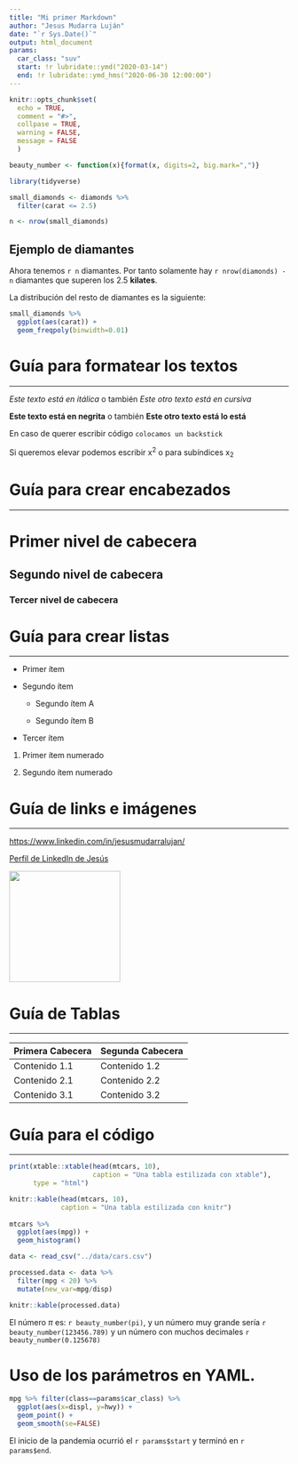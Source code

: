 ```yaml
---
title: "Mi primer Markdown"
author: "Jesus Mudarra Luján"
date: "`r Sys.Date()`"
output: html_document
params:
  car_class: "suv"
  start: !r lubridate::ymd("2020-03-14")
  end: !r lubridate::ymd_hms("2020-06-30 12:00:00")
---
```


```r
knitr::opts_chunk$set(
  echo = TRUE,
  comment = "#>",
  collpase = TRUE,
  warning = FALSE,
  message = FALSE
  )

beauty_number <- function(x){format(x, digits=2, big.mark=",")}

library(tidyverse)

small_diamonds <- diamonds %>% 
  filter(carat <= 2.5)

n <- nrow(small_diamonds)
```

## Ejemplo de diamantes

Ahora tenemos `r n` diamantes. Por tanto solamente hay  `r nrow(diamonds) - n` diamantes que superen los 2.5 **kilates**.

La distribución del resto de diamantes es la siguiente:

```r
small_diamonds %>%
  ggplot(aes(carat)) +
  geom_freqpoly(binwidth=0.01)
```

# Guía para formatear los textos

---

*Este texto está en itálica* o también _Este otro texto está en cursiva_

**Este texto está en negrita** o también __Este otro texto está lo está__

En caso de querer escribir código `colocamos un backstick`

Si queremos elevar podemos escribir x^2^ o para subíndices x~2~

# Guía para crear encabezados

---

# Primer nivel de cabecera

## Segundo nivel de cabecera

### Tercer nivel de cabecera

# Guía para crear listas

---

* Primer ítem

* Segundo ítem

  * Segundo ítem A
  
  * Segundo ítem B
  
* Tercer ítem

1. Primer ítem numerado

2. Segundo ítem numerado

# Guía de links e imágenes

---

<https://www.linkedin.com/in/jesusmudarralujan/>

[Perfil de LinkedIn de Jesús](https://www.linkedin.com/in/jesusmudarralujan/)

<img src="../data/beer.jpg" width="200">

# Guía de Tablas

---

Primera Cabecera | Segunda Cabecera
-----------------|------------------
Contenido 1.1    | Contenido 1.2
Contenido 2.1    | Contenido 2.2
Contenido 3.1    | Contenido 3.2

# Guía para el código

---

```r
print(xtable::xtable(head(mtcars, 10),
                     caption = "Una tabla estilizada con xtable"),
      type = "html")

knitr::kable(head(mtcars, 10),
             caption = "Una tabla estilizada con knitr")
      
mtcars %>%
  ggplot(aes(mpg)) +
  geom_histogram()
```

```r
data <- read_csv("../data/cars.csv")
```

```r
processed.data <- data %>% 
  filter(mpg < 20) %>% 
  mutate(new_var=mpg/disp)

knitr::kable(processed.data)
```

El número $\pi$ es: `r beauty_number(pi)`, y un número muy grande sería `r beauty_number(123456.789)` y un número con muchos decimales `r beauty_number(0.125678)`

# Uso de los parámetros en YAML.

```r
mpg %>% filter(class==params$car_class) %>% 
  ggplot(aes(x=displ, y=hwy)) +
  geom_point() +
  geom_smooth(se=FALSE)
```


El inicio de la pandemia ocurrió el `r params$start` y terminó en `r params$end`.












